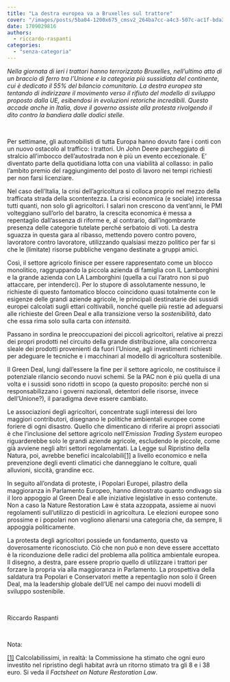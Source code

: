 ```yaml
---
title: "La destra europea va a Bruxelles sul trattore"
cover: "/images/posts/5ba04-1200x675_cmsv2_264ba7cc-a4c3-507c-ac1f-bda38a6191c1-8266660.webp"
date: 1709029816
authors:
  - riccardo-raspanti
categories: 
  - "senza-categoria"
---
```


_Nella giornata di ieri i trattori hanno terrorizzato Bruxelles, nell’ultimo atto di un braccio di ferro tra l’Unione e la categoria più sussidiata del continente, cui è dedicato il 55% del bilancio comunitario. La destra europea sta tentando di indirizzare il movimento verso il rifiuto del modello di sviluppo proposto dalla UE, esibendosi in evoluzioni retoriche incredibili. Questo accade anche in Italia, dove il governo assiste alla protesta rivolgendo il dito contro la bandiera dalle dodici stelle._

 

Per settimane, gli automobilisti di tutta Europa hanno dovuto fare i conti con un nuovo ostacolo al traffico: i trattori. Un John Deere parcheggiato di stralcio all’imbocco dell’autostrada non è più un evento eccezionale. E’ diventato parte della quotidiana lotta con una viabilità al collasso: in palio l’ambito premio del raggiungimento del posto di lavoro nei tempi richiesti per non farsi licenziare.

Nel caso dell’Italia, la crisi dell’agricoltura si colloca proprio nel mezzo della trafficata strada della scontentezza. La crisi economica (e sociale) interessa tutti quanti, non solo gli agricoltori. I salari non crescono da vent’anni, le PMI volteggiano sull’orlo del baratro, la crescita economica è messa a repentaglio dall’assenza di riforme e, al contrario, dall’ingombrante presenza delle categorie tutelate perché serbatoio di voti. La destra sguazza in questa gara al ribasso, mettendo povero contro povero, lavoratore contro lavoratore, utilizzando qualsiasi mezzo politico per far sì che le (limitate) risorse pubbliche vengano destinate a gruppi amici.

Così, il settore agricolo finisce per essere rappresentato come un blocco monolitico, raggruppando la piccola azienda di famiglia con IL Lamborghini e la grande azienda con LA Lamborghini (quella a cui l’aratro non si può attaccare, per intenderci). Per lo stupore di assolutamente nessuno, le richieste di questo fantomatico blocco coincidono quasi totalmente con le esigenze delle grandi aziende agricole, le principali destinatarie dei sussidi europei calcolati sugli ettari coltivabili, nonché quelle più restie ad adeguarsi alle richieste del Green Deal e alla transizione verso la _sostenibilità_, dato che essa rima solo sulla carta con _intensità_.

Passano in sordina le preoccupazioni dei piccoli agricoltori, relative ai prezzi dei propri prodotti nel circuito della grande distribuzione, alla concorrenza sleale dei prodotti provenienti da fuori l’Unione, agli investimenti richiesti per adeguare le tecniche e i macchinari al modello di agricoltura sostenibile.

Il Green Deal, lungi dall’essere la fine per il settore agricolo, ne costituisce il potenziale rilancio secondo nuovi schemi. Se la PAC non è più quella di una volta e i sussidi sono ridotti in scopo (a questo proposito: perché non si responsabilizzano i governi nazionali, detentori delle risorse, invece dell’Unione?), il paradigma deve essere cambiato.

Le associazioni degli agricoltori, concentrate sugli interessi dei loro maggiori contributori, disegnano le politiche ambientali europee come foriere di ogni disastro. Quello che dimenticano di riferire ai propri associati è che l’inclusione del settore agricolo nell’_Emission Trading System_ europeo riguarderebbe solo le grandi aziende agricole, escludendo le piccole, come già avviene negli altri settori regolamentati. La Legge sul Ripristino della Natura, poi, avrebbe benefici incalcolabili[\[1\]](#_ftn1) a livello economico e nella prevenzione degli eventi climatici che danneggiano le colture, quali alluvioni, siccità, grandine ecc.

In seguito all’ondata di proteste, i Popolari Europei, pilastro della maggioranza in Parlamento Europeo, hanno dimostrato quanto ondivago sia il loro appoggio al Green Deal e alle iniziative legislative in esso contenute. Non a caso la Nature Restoration Law è stata azzoppata, assieme ai nuovi regolamenti sull’utilizzo di pesticidi in agricoltura. Le elezioni europee sono prossime e i popolari non vogliono alienarsi una categoria che, da sempre, li appoggia politicamente.

La protesta degli agricoltori possiede un fondamento, questo va doverosamente riconosciuto. Ciò che non può e non deve essere accettato è la riconduzione delle radici del problema alla politica ambientale europea. Il disegno, a destra, pare essere proprio quello di utilizzare i trattori per forzare la propria via alla maggioranza in Parlamento. La prospettiva della saldatura tra Popolari e Conservatori mette a repentaglio non solo il Green Deal, ma la leadership globale dell’UE nel campo dei nuovi modelli di sviluppo sostenibile.

 

Riccardo Raspanti

 

Nota:

[\[1\]](#_ftnref1) Calcolabilissimi, in realtà: la Commissione ha stimato che ogni euro investito nel ripristino degli habitat avrà un ritorno stimato tra gli 8 e i 38 euro. Si veda il _Factsheet on Nature Restoration Law_.

